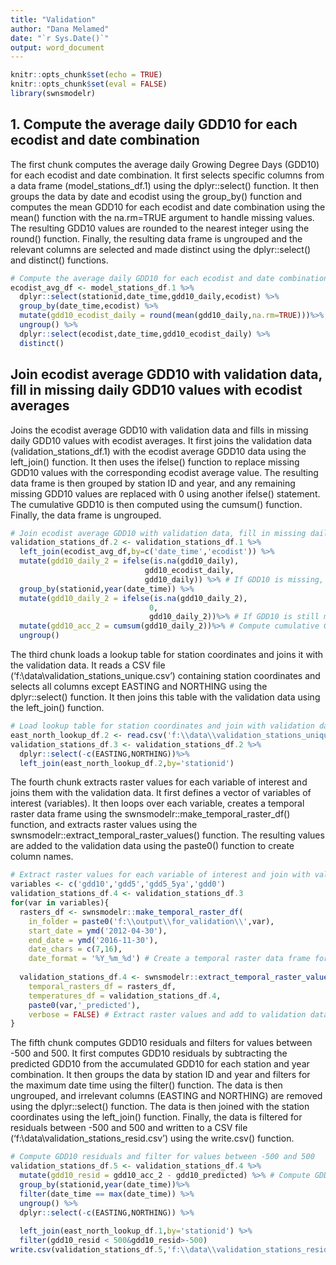 ```yaml
---
title: "Validation"
author: "Dana Melamed"
date: "`r Sys.Date()`"
output: word_document
---
```

```r
knitr::opts_chunk$set(echo = TRUE)
knitr::opts_chunk$set(eval = FALSE)
library(swnsmodelr)
```

## 1. Compute the average daily GDD10 for each ecodist and date combination
The first chunk computes the average daily Growing Degree Days (GDD10) for each ecodist and date combination. It first selects specific columns from a data frame (model_stations_df.1) using the dplyr::select() function. It then groups the data by date and ecodist using the group_by() function and computes the mean GDD10 for each ecodist and date combination using the mean() function with the na.rm=TRUE argument to handle missing values. The resulting GDD10 values are rounded to the nearest integer using the round() function. Finally, the resulting data frame is ungrouped and the relevant columns are selected and made distinct using the dplyr::select() and distinct() functions.

```r
# Compute the average daily GDD10 for each ecodist and date combination
ecodist_avg_df <- model_stations_df.1 %>% 
  dplyr::select(stationid,date_time,gdd10_daily,ecodist) %>%
  group_by(date_time,ecodist) %>%
  mutate(gdd10_ecodist_daily = round(mean(gdd10_daily,na.rm=TRUE)))%>% # Compute mean GDD10 for each ecodist and date
  ungroup() %>%
  dplyr::select(ecodist,date_time,gdd10_ecodist_daily) %>%
  distinct()
```

## Join ecodist average GDD10 with validation data, fill in missing daily GDD10 values with ecodist averages
Joins the ecodist average GDD10 with validation data and fills in missing daily GDD10 values with ecodist averages. It first joins the validation data (validation_stations_df.1) with the ecodist average GDD10 data using the left_join() function. It then uses the ifelse() function to replace missing GDD10 values with the corresponding ecodist average value. The resulting data frame is then grouped by station ID and year, and any remaining missing GDD10 values are replaced with 0 using another ifelse() statement. The cumulative GDD10 is then computed using the cumsum() function. Finally, the data frame is ungrouped.
```r
# Join ecodist average GDD10 with validation data, fill in missing daily GDD10 values with ecodist averages
validation_stations_df.2 <- validation_stations_df.1 %>%
  left_join(ecodist_avg_df,by=c('date_time','ecodist')) %>%
  mutate(gdd10_daily_2 = ifelse(is.na(gdd10_daily),
                              gdd10_ecodist_daily,
                              gdd10_daily)) %>% # If GDD10 is missing, use ecodist average instead
  group_by(stationid,year(date_time)) %>%
  mutate(gdd10_daily_2 = ifelse(is.na(gdd10_daily_2),
                               0,
                               gdd10_daily_2))%>% # If GDD10 is still missing, replace with 0
  mutate(gdd10_acc_2 = cumsum(gdd10_daily_2))%>% # Compute cumulative GDD10
  ungroup()
```

The third chunk loads a lookup table for station coordinates and joins it with the validation data. It reads a CSV file ('f:\\data\\validation_stations_unique.csv') containing station coordinates and selects all columns except EASTING and NORTHING using the dplyr::select() function. It then joins this table with the validation data using the left_join() function.
```r
# Load lookup table for station coordinates and join with validation data
east_north_lookup_df.2 <- read.csv('f:\\data\\validation_stations_unique.csv')
validation_stations_df.3 <- validation_stations_df.2 %>% 
  dplyr::select(-c(EASTING,NORTHING))%>%
  left_join(east_north_lookup_df.2,by='stationid')
```

The fourth chunk extracts raster values for each variable of interest and joins them with the validation data. It first defines a vector of variables of interest (variables). It then loops over each variable, creates a temporal raster data frame using the swnsmodelr::make_temporal_raster_df() function, and extracts raster values using the swnsmodelr::extract_temporal_raster_values() function. The resulting values are added to the validation data using the paste0() function to create column names.
```r
# Extract raster values for each variable of interest and join with validation data
variables <- c('gdd10','gdd5','gdd5_5ya','gdd0')
validation_stations_df.4 <- validation_stations_df.3
for(var in variables){
  rasters_df <- swnsmodelr::make_temporal_raster_df(
    in_folder = paste0('f:\\output\\for_validation\\',var),
    start_date = ymd('2012-04-30'),
    end_date = ymd('2016-11-30'),
    date_chars = c(7,16),
    date_format = '%Y_%m_%d') # Create a temporal raster data frame for each variable
    
  validation_stations_df.4 <- swnsmodelr::extract_temporal_raster_values(
    temporal_rasters_df = rasters_df, 
    temperatures_df = validation_stations_df.4, 
    paste0(var,'_predicted'),
    verbose = FALSE) # Extract raster values and add to validation data
}
```

The fifth chunk computes GDD10 residuals and filters for values between -500 and 500. It first computes GDD10 residuals by subtracting the predicted GDD10 from the accumulated GDD10 for each station and year combination. It then groups the data by station ID and year and filters for the maximum date time using the filter() function. The data is then ungrouped, and irrelevant columns (EASTING and NORTHING) are removed using the dplyr::select() function. The data is then joined with the station coordinates using the left_join() function. Finally, the data is filtered for residuals between -500 and 500 and written to a CSV file ('f:\\data\\validation_stations_resid.csv') using the write.csv() function.
```r
# Compute GDD10 residuals and filter for values between -500 and 500
validation_stations_df.5 <- validation_stations_df.4 %>% 
  mutate(gdd10_resid = gdd10_acc_2 - gdd10_predicted) %>% # Compute GDD10 residual
  group_by(stationid,year(date_time))%>%
  filter(date_time == max(date_time)) %>%
  ungroup() %>%
  dplyr::select(-c(EASTING,NORTHING)) %>%
 
  left_join(east_north_lookup_df.1,by='stationid') %>%
  filter(gdd10_resid < 500&gdd10_resid>-500)
write.csv(validation_stations_df.5,'f:\\data\\validation_stations_resid.csv')
```






